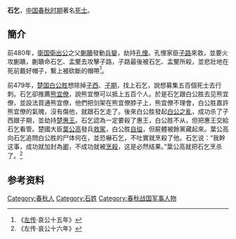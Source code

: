 '''石乞'''，[[中国|中国]][[春秋时期|春秋时期]]著名[[死士|死士]]。

==簡介==
前480年，[[衛国|衛国]][[衛出公|衛出公]]之父[[蒯聵|蒯聵]]發動[[兵變|兵變]]，劫持[[孔悝|孔悝]]。孔悝家臣[[子路|子路]]來救，並要火攻蒯聵，蒯聵命石乞、盂黶去攻擊子路，子路最後被石乞、盂黶所殺，並悲壯地在死前戴好帽子，繫上被砍斷的帽帶<ref>《[[左传|左传]]·哀公十五年》</ref>。

前479年，[[楚国|楚国]][[白公胜|白公胜]]想除掉[[子西|子西]]、[[子期|子期]]，找上石乞，說想募集五百個死士去行刺。石乞卻推薦[[熊宜僚|熊宜僚]]，說熊宜僚可以抵上五百个人。於是石乞跟白公胜去见熊宜僚，並設法買通熊宜僚，他們把剑架在熊宜僚脖子上，熊宜僚不理會，白公胜嘉許熊宜僚的氣魄，沒有傷他，就跟石乞走了。後來白公胜發起[[白公之亂|白公之亂]]，成功杀了子西跟子期，並劫持[[楚惠王|楚惠王]]。石乞認為一定要殺了惠王，白公胜不从，但把惠王交給石乞看管。楚國大臣[[葉公高|葉公高]]發兵[[救駕|救駕]]，白公胜[[自缢|自缢]]，但屍體被餘黨藏起來。葉公高向石乞追問白公胜的尸体何在，並恐嚇石乞，不吐實就烹殺了他。石乞说：“我幹这事，成功就加封為[[卿|卿]]，不成功就被[[烹殺|烹殺]]，这是必然结果。”葉公高就把石乞烹杀了。<ref>《左传·哀公十六年》</ref>

==参考资料==
{{reflist}}

[[Category:春秋人|Category:春秋人]]
[[Category:石姓|Category:石姓]]
[[Category:春秋战国军事人物|Category:春秋战国军事人物]]